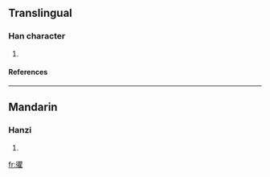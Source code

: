 ==Translingual==
===Han character===
{{Han char|rn=60|rad=彳|as=18|sn=21|four=|canj=竹人月山土 (HOBUG)}}
# {{defn|Han|sort=彳18}}
====References====
{{Han ref|kx=0372.210|dkj=10289|dj=0699.390|hdz=20851.190|uh=5FC2|ud=24514}}
----
==Mandarin==
===Hanzi===
{{cmn-hanzi|pin=[[qú]] ([[qu2]])|wg=ch'ü<sup>2</sup>}}
# {{defn|Mandarin}}

[[fr:忂]]